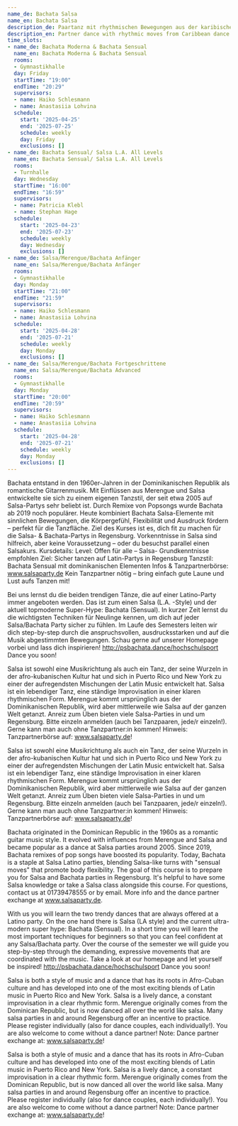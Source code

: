 ```yaml
---
name_de: Bachata Salsa
name_en: Bachata Salsa
description_de: Paartanz mit rhythmischen Bewegungen aus der karibischen Tanzkultur.
description_en: Partner dance with rhythmic moves from Caribbean dance culture.
time_slots:
- name_de: Bachata Moderna & Bachata Sensual
  name_en: Bachata Moderna & Bachata Sensual
  rooms:
  - Gymnastikhalle
  day: Friday
  startTime: "19:00"
  endTime: "20:29"
  supervisors:
  - name: Haiko Schlesmann
  - name: Anastasiia Lohvina
  schedule:
    start: '2025-04-25'
    end: '2025-07-25'
    schedule: weekly
    day: Friday
    exclusions: []
- name_de: Bachata Sensual/ Salsa L.A. All Levels
  name_en: Bachata Sensual/ Salsa L.A. All Levels
  rooms:
  - Turnhalle
  day: Wednesday
  startTime: "16:00"
  endTime: "16:59"
  supervisors:
  - name: Patricia Klebl
  - name: Stephan Hage
  schedule:
    start: '2025-04-23'
    end: '2025-07-23'
    schedule: weekly
    day: Wednesday
    exclusions: []
- name_de: Salsa/Merengue/Bachata Anfänger
  name_en: Salsa/Merengue/Bachata Anfänger
  rooms:
  - Gymnastikhalle
  day: Monday
  startTime: "21:00"
  endTime: "21:59"
  supervisors:
  - name: Haiko Schlesmann
  - name: Anastasiia Lohvina
  schedule:
    start: '2025-04-28'
    end: '2025-07-21'
    schedule: weekly
    day: Monday
    exclusions: []
- name_de: Salsa/Merengue/Bachata Fortgeschrittene
  name_en: Salsa/Merengue/Bachata Advanced
  rooms:
  - Gymnastikhalle
  day: Monday
  startTime: "20:00"
  endTime: "20:59"
  supervisors:
  - name: Haiko Schlesmann
  - name: Anastasiia Lohvina
  schedule:
    start: '2025-04-28'
    end: '2025-07-21'
    schedule: weekly
    day: Monday
    exclusions: []
---
```


<Locale value="de">
 

 Bachata entstand in den 1960er-Jahren in der Dominikanischen Republik als
romantische Gitarrenmusik. Mit Einflüssen aus Merengue und Salsa entwickelte sie
sich zu einem eigenen Tanzstil, der seit etwa 2005 auf Salsa-Partys sehr beliebt
ist. Durch Remixe von Popsongs wurde Bachata ab 2019 noch populärer. Heute
kombiniert Bachata Salsa-Elemente mit sinnlichen Bewegungen, die Körpergefühl,
Flexibilität und Ausdruck fördern – perfekt für die Tanzfläche. Ziel des Kurses
ist es, dich fit zu machen für die Salsa- &amp; Bachata-Partys in Regensburg.
Vorkenntnisse in Salsa sind hilfreich, aber keine Voraussetzung – oder du
besuchst parallel einen Salsakurs. Kursdetails:   Level: Offen für alle – Salsa-
Grundkenntnisse empfohlen   Ziel: Sicher tanzen auf Latin-Partys in Regensburg
Tanzstil: Bachata Sensual mit dominikanischen Elementen   Infos &amp;
Tanzpartnerbörse: www.salsaparty.de  Kein Tanzpartner nötig – bring einfach gute
Laune und Lust aufs Tanzen mit! 

 Bei uns lernst du die beiden trendigen Tänze, die auf einer Latino-Party immer
angeboten werden. Das ist zum einen Salsa (L.A. -Style) und der aktuell
topmoderne Super-Hype: Bachata (Sensual). In kurzer Zeit lernst du die
wichtigsten Techniken für Neulinge kennen, um dich auf jeder Salsa/Bachata Party
sicher zu fühlen. Im Laufe des Semesters leiten wir dich step-by-step durch die
anspruchsvollen, ausdrucksstarken und auf die Musik abgestimmten Bewegungen.
Schau gerne auf unserer Homepage vorbei und lass dich inspirieren!
http://psbachata.dance/hochschulsport Dance you soon! 

 Salsa ist sowohl eine Musikrichtung als auch ein Tanz, der seine Wurzeln in der
afro-kubanischen Kultur hat und sich in Puerto Rico und New York zu einer der
aufregendsten Mischungen der Latin Music entwickelt hat. Salsa ist ein
lebendiger Tanz, eine ständige Improvisation in einer klaren rhythmischen Form.
Merengue kommt ursprünglich aus der Dominikanischen Republik, wird aber
mittlerweile wie Salsa auf der ganzen Welt getanzt. Anreiz zum Üben bieten viele
Salsa-Parties in und um Regensburg. Bitte einzeln anmelden (auch bei Tanzpaaren,
jede/r einzeln!). Gerne kann man auch ohne Tanzpartner:in kommen! Hinweis:
Tanzpartnerbörse auf: www.salsaparty.de! 

 Salsa ist sowohl eine Musikrichtung als auch ein Tanz, der seine Wurzeln in der
afro-kubanischen Kultur hat und sich in Puerto Rico und New York zu einer der
aufregendsten Mischungen der Latin Music entwickelt hat. Salsa ist ein
lebendiger Tanz, eine ständige Improvisation in einer klaren rhythmischen Form.
Merengue kommt ursprünglich aus der Dominikanischen Republik, wird aber
mittlerweile wie Salsa auf der ganzen Welt getanzt. Anreiz zum Üben bieten viele
Salsa-Parties in und um Regensburg. Bitte einzeln anmelden (auch bei Tanzpaaren,
jede/r einzeln!). Gerne kann man auch ohne Tanzpartner:in kommen! Hinweis:
Tanzpartnerbörse auf: www.salsaparty.de!

</Locale>
<Locale value="en">
 

 Bachata originated in the Dominican Republic in the 1960s as a romantic guitar
music style. It evolved with influences from Merengue and Salsa and became
popular as a dance at Salsa parties around 2005. Since 2019, Bachata remixes of
pop songs have boosted its popularity. Today, Bachata is a staple at Salsa
Latino parties, blending Salsa-like turns with "sensual moves" that promote body
flexibility. The goal of this course is to prepare you for Salsa and Bachata
parties in Regensburg. It's helpful to have some Salsa knowledge or take a Salsa
class alongside this course. For questions, contact us at 01739478555 or by
email. More info and the dance partner exchange at www.salsaparty.de. 

 With us you will learn the two trendy dances that are always offered at a Latino
party. On the one hand there is Salsa (LA style) and the current ultra-modern
super hype: Bachata (Sensual). In a short time you will learn the most important
techniques for beginners so that you can feel confident at any Salsa/Bachata
party. Over the course of the semester we will guide you step-by-step through
the demanding, expressive movements that are coordinated with the music. Take a
look at our homepage and let yourself be inspired!
http://psbachata.dance/hochschulsport Dance you soon! 

 Salsa is both a style of music and a dance that has its roots in Afro-Cuban
culture and has developed into one of the most exciting blends of Latin music in
Puerto Rico and New York. Salsa is a lively dance, a constant improvisation in a
clear rhythmic form. Merengue originally comes from the Dominican Republic, but
is now danced all over the world like salsa. Many salsa parties in and around
Regensburg offer an incentive to practice. Please register individually (also
for dance couples, each individually!). You are also welcome to come without a
dance partner! Note: Dance partner exchange at: www.salsaparty.de! 

 Salsa is both a style of music and a dance that has its roots in Afro-Cuban
culture and has developed into one of the most exciting blends of Latin music in
Puerto Rico and New York. Salsa is a lively dance, a constant improvisation in a
clear rhythmic form. Merengue originally comes from the Dominican Republic, but
is now danced all over the world like salsa. Many salsa parties in and around
Regensburg offer an incentive to practice. Please register individually (also
for dance couples, each individually!). You are also welcome to come without a
dance partner! Note: Dance partner exchange at: www.salsaparty.de!

</Locale>
